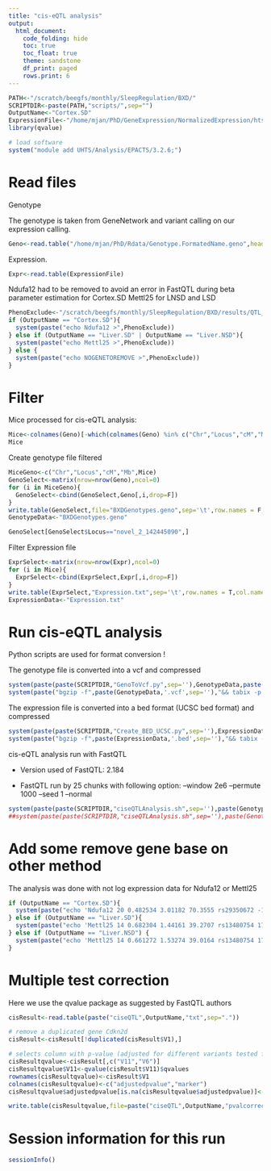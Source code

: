 ```yaml
---
title: "cis-eQTL analysis"
output:
  html_document:
    code_folding: hide
    toc: true
    toc_float: true
    theme: sandstone
    df_print: paged
    rows.print: 6
---
```


```r
PATH<-"/scratch/beegfs/monthly/SleepRegulation/BXD/"
SCRIPTDIR<-paste(PATH,"scripts/",sep="")
OutputName<-"Cortex.SD" 
ExpressionFile<-"/home/mjan/PhD/GeneExpression/NormalizedExpression/htseq-count_summary.txt.SD.log2CPMnormalizedWITHNSDSD.txt"
library(qvalue)

# load software
system("module add UHTS/Analysis/EPACTS/3.2.6;")

```

# Read files

Genotype

The genotype is taken from GeneNetwork and variant calling on our expression calling.

```r
Geno<-read.table("/home/mjan/PhD/Rdata/Genotype.FormatedName.geno",header=T)
```

Expression.

```r
Expr<-read.table(ExpressionFile)
```

Ndufa12 had to be removed to avoid an error in FastQTL during beta parameter estimation for Cortex.SD
Mettl25 for LNSD and LSD

```r
PhenoExclude<-"/scratch/beegfs/monthly/SleepRegulation/BXD/results/QTL_detection/cis-eQTL/TranscripteQTLExclude.txt"
if (OutputName == "Cortex.SD"){
  system(paste("echo Ndufa12 >",PhenoExclude))
} else if (OutputName == "Liver.SD" | OutputName == "Liver.NSD"){
  system(paste("echo Mettl25 >",PhenoExclude))
} else {
  system(paste("echo NOGENETOREMOVE >",PhenoExclude))
}
```


# Filter

Mice processed for cis-eQTL analysis:

```r
Mice<-colnames(Geno)[-which(colnames(Geno) %in% c("Chr","Locus","cM","Mb","BXD005","BXD029","BXD032","B61","DB1","BXD063"))]
Mice
```

Create genotype file filtered

```r
MiceGeno<-c("Chr","Locus","cM","Mb",Mice)
GenoSelect<-matrix(nrow=nrow(Geno),ncol=0)
for (i in MiceGeno){
  GenoSelect<-cbind(GenoSelect,Geno[,i,drop=F])
}
write.table(GenoSelect,file="BXDGenotypes.geno",sep='\t',row.names = F,col.names = T,quote=F)
GenotypeData<-"BXDGenotypes.geno"

GenoSelect[GenoSelect$Locus=="novel_2_142445090",]
```

Filter Expression file

```r
ExprSelect<-matrix(nrow=nrow(Expr),ncol=0)
for (i in Mice){
  ExprSelect<-cbind(ExprSelect,Expr[,i,drop=F])
}
write.table(ExprSelect,"Expression.txt",sep='\t',row.names = T,col.names = T,quote=F)
ExpressionData<-"Expression.txt"
```


# Run cis-eQTL analysis

Python scripts are used for format conversion !

The genotype file is converted into a vcf and compressed

```r
system(paste(paste(SCRIPTDIR,"GenoToVcf.py",sep=''),GenotypeData,paste(GenotypeData,'.vcf',sep='')))
system(paste("bgzip -f",paste(GenotypeData,'.vcf',sep=''),"&& tabix -p vcf",paste(GenotypeData,'.vcf.gz',sep='')))
```


The expression file is converted into a bed format (UCSC bed format) and compressed

```r
system(paste(paste(SCRIPTDIR,"Create_BED_UCSC.py",sep=''),ExpressionData,GenotypeData,paste(ExpressionData,'.bed',sep='')))
system(paste("bgzip -f",paste(ExpressionData,'.bed',sep=''),"&& tabix -p bed",paste(ExpressionData,'.bed.gz',sep='')))
```

cis-eQTL analysis run with FastQTL

* Version used of FastQTL: 2.184

* FastQTL run by 25 chunks with following option: --window 2e6 --permute 1000 --seed 1 --normal

```r
system(paste(paste(SCRIPTDIR,"ciseQTLAnalysis.sh",sep=''),paste(GenotypeData,'.vcf.gz',sep=''),paste(ExpressionData,'.bed.gz',sep=''),OutputName,PhenoExclude,"1>Errors.txt"))
##system(paste(paste(SCRIPTDIR,"ciseQTLAnalysis.sh",sep=''),paste(GenotypeData,'.vcf.gz',sep=''),paste(ExpressionData,'.bed.gz',sep=''),OutputName,"1>Errors.txt"))
```

# Add some remove gene base on other method

The analysis was done with not log expression data for Ndufa12 or Mettl25

```r
if (OutputName == "Cortex.SD"){
  system(paste("echo 'Ndufa12 20 0.482534 3.01182 70.3555 rs29350672 -1312680 1.01713e-21 -8.79474 0.000999001 5.05895e-23' >>",paste("ciseQTL",OutputName,"txt",sep=".")))
} else if (OutputName == "Liver.SD"){
  system(paste("echo 'Mettl25 14 0.682304 1.44161 39.2707 rs13480754 1720942 0.582508 0.703625 0.753247 0.769485' >>",paste("ciseQTL",OutputName,"txt",sep=".")))
} else if (OutputName == "Liver.NSD") {
  system(paste("echo 'Mettl25 14 0.661272 1.53274 39.0164 rs13480754 1720942 0.186722 2.11639 0.272727 0.359007' >>",paste("ciseQTL",OutputName,"txt",sep=".")))
}
```



# Multiple test correction

Here we use the qvalue package as suggested by FastQTL authors

```r
cisResult<-read.table(paste("ciseQTL",OutputName,"txt",sep="."))

# remove a duplicated gene Cdkn2d
cisResult<-cisResult[!duplicated(cisResult$V1),]

# selects column with p-value (adjusted for different variants tested for this gene) and id of the best variant
cisResultqvalue<-cisResult[,c("V11","V6")]
cisResultqvalue$V11<-qvalue(cisResult$V11)$qvalues
rownames(cisResultqvalue)<-cisResult$V1
colnames(cisResultqvalue)<-c("adjustedpvalue","marker")
cisResultqvalue$adjustedpvalue[is.na(cisResultqvalue$adjustedpvalue)]<-1

write.table(cisResultqvalue,file=paste("ciseQTL",OutputName,"pvalcorrected.txt",sep="."),quote=F,row.names = T,col.names = T,sep="\t")
```


# Session information for this run

```r
sessionInfo()
```
